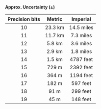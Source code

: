 **Approx. Uncertainty (±)**

| Precision bits | Metric  |  Imperial  |
| :------------: | :-----: | :--------: |
|       10       | 23.3 km | 14.5 miles |
|       11       | 11.7 km | 7.3 miles  |
|       12       | 5.8 km  | 3.6 miles  |
|       13       | 2.9 km  | 1.8 miles  |
|       14       | 1.5 km  | 4787 feet  |
|       15       |  729 m  | 2392 feet  |
|       16       |  364 m  | 1194 feet  |
|       17       |  182 m  |  597 feet  |
|       18       |  91 m   |  299 feet  |
|       19       |  45 m   |  148 feet  |
